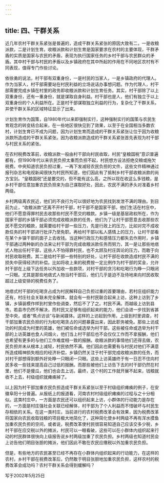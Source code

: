 ```yaml
---
---
---
```

title: 四、干群关系
---



近几年农村干群关系紧张是普遍的，造成干群关系紧张的原因大致有二，一是收粮派款，二是计划生育。收粮派款和计划生育是国家要求在农村的主要体现，干群矛盾的实质是国家与农民的矛盾，表现为执行国家任务的乡村干部与农民群众的矛盾。其中村干部与村民的矛盾以及乡镇政府在其中所起的作用在不同地区农村有不同表现，值得专门作些讨论。

依徐勇的说法，村干部有双重身份，一是村民的当家人，一是乡镇政府的代理人。作为当家人，村干部需要站在村民利益的立场说话办事想问题。作为代理人，村干部需要完成乡镇在村里的政务即收粮派款和计划生育任务。其实，村干部除了以上双重身份，还有一重身份，就是谋取自身利益。村干部也是人，他们有独立于以上双重身份的个人利益所在。正是村干部谋取独立利益的行为，复杂化了干群关系，并使干群关系的区域特征显示了出来。

计划生育作为国策，自1980年代以来即强制实行，这种强制实行的国策与农民生育观念的转变结合起来，在一些地区很快见到了效果，以至于在全国相当多数农村，计划生育已不成为问题，因为计划生育而造成的干群关系紧张让位于因为收粮派款所造成的干群关系紧张。因为收粮派款造成的干群关系紧张首先表现为村干部与村民关系的紧张。

在农村税费改革前，收粮派款一般由村干部向村民收取，村民“皇粮国税”意识普遍都有，但1990年代以来农民负担太重而负担不起，村民想方设法拒绝交粮或拖欠税费。中央知道农民负担过重，一再下发减轻农民负担的文件，这些文件精神通过报刊杂志和电视新闻很快为村民所知道，他们因此有了抵制乡村干部收粮派款的尚方宝剑。“皇粮国税”还是要交的，但不能有这么高，之所以现在收这么多钱粮，是乡村干部任意加重农民负担来为自己谋取好处，因此，农民不满的矛头对准着乡村两级。

乡村两级离农民近，他们的不良行为可以很好地为农民找到发泄不满的理由。到目前为止，“收粮派款”还离不开村干部，村干部不是国家干部，他们生活在村庄中，他们不愿意得罪村民去收那些村民不愿交的粮款。乡镇一级是基层政权所在，作为国家干部的乡镇干部必须完成收粮派款的任务，他们为了让村干部愿意去收那些农民不愿交的粮款，就需要给村干部一些压力，先是行政上的压力，比如对完不成收款任务的村干部进行批评乃至免职。再给村干部以私人感情上的压力，让村干部看在某个乡镇干部的面子上去收钱。当这种行政压力和感情压力都失去作用时，乡镇干部通过两种新的办法来让村干部为完成收粮派款任务而努力，其一是让那些地痞式人物出任村干部，这些人不怕得罪村民，也不太顾及村庄舆论的压力，而敢于向村民收取税费。其二是给村干部一些特别的好处，让村干部在收款造成村民不满的损失中获得经济的补偿。比如将收上来的税费按一定比例作为村干部的奖金，允许村干部在上级下达任务以外加收一些款项，对村干部的贪污和吃喝行为睁一只眼闭一只眼。尤其是那些地痞式人物当村干部后，他们几乎是迫不及待地来向村民收取超过上级安排的税费任务了。

地痞式村干部的吃喝贪占成为村民解释自己负担过重的首要理由，若村庄组织能力还有，村庄社会关联未完全解体，就会有一些村民联合起来上访，这种上访到了乡镇，乡镇装模作样到村里作些调查，然后不了了之。村民不满。而越级上访到县市。若县市仍然不解决，而村民又足够有组织起来的能力，他们会进一步找到省甚至中央，或者“焦点访谈”与新闻媒体。这样的上访起到作用，上级到村里调查，村干部加重农民负担的行为和吃喝贪占的问题暴露出来，因此职务被免。那些上访成功的村民成为村里的英雄，他们被任命或选举为村干部。这些被任命或选举为村干部的上访英雄也食人间烟火，他们当上村干部后也不会仅仅工作而不拿报酬，他们也希望有更多的与他们工作难度相一致的报酬。收粮派款的事情他们还得去做，农民负担并未从根本上减轻，村民依然不满。他们因此也需要有与村民对他们不满意所造成精神损失相应的经济补偿，乡镇仍然关注于村干部完成收粮派款的任务，而对村干部想得到额外好处睁一只眼闭一只眼。这些上访英雄终于有一日忍不住向村民多收一些钱来提高自己过低的报酬。而那些被他们上访告下去的村干部仍然在村里，他们不是傻瓜，他们也会去上访。最终，这个村的工作就开展不起来，钱粮就收不上去，村级组织就瘫痪掉了。

以上因为村干部加重农民负担造成干群关系紧张以至于村级组织瘫痪的例子，在安徽阜阳十分普遍。从报纸上的报道看，河南农村村级组织瘫痪的过程与之十分相似。这类村庄中，一方面是农民还可以组织起来上访，小群体的行动能力是存在的，一方面是村庄强社会关联已经解体，村干部为了个人利益而不惜破坏与村民生存相依的关系。在这一类村庄，当前进行的农村税费改革会有效果，因为税费改革将国家向农民收取钱粮的项目极大地简化了，这种简化使乡村两级不再有浑水摸鱼加重农民负担的空间，或者说，税费改革使村民很容易知道自己应该交多少税，乡村干部在应交税以外的摊派，村民可以一眼看破，这些可以在小群体内组织起来行动的村民群体很快向上级报告说乡村两级加重了农民负担。乡村两级也知道村民会上访告他们明目张胆的摊派，他们因此不敢在农民应缴税以外加重农民负担。

但是，有些地方的农民甚至已经不再存在小群体内组织起来的行动能力，在这样的农村，乡村干部在税费改革后，仍然敢于明目张胆地加重农民负担，这样农村的税费改革会成功吗？农村干群关系会得到缓解吗？

写于2002年5月25日